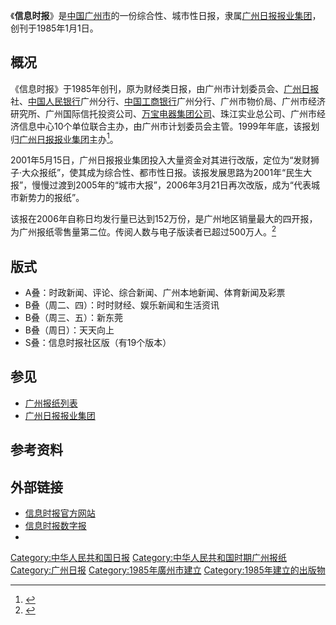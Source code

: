 {{Infobox Newspaper
| name = 信息时报<br /><small>
| image = [[文件:Xinxishibao.jpg|220px]]
| type = [[日报|日报]]
| format = [[小型报|小报]]
| owners = [[广州日报报业集团|广州日报报业集团]]
| publisher =信息时报社
| foundation = 1985年1月1日
| political = 
| language = [[简体中文|简体中文]]
| price = [[人民币|人民币]]1.5元
| headquarters = {{CHN}}[[广东省|广东省]][[广州市|广州市]][[广州大道|广州大道南]]83号汇美商务中心
| circulation = 148万份
| circulation_date = 2014年
| circulation_ref = <ref>{{cite book |last1=Li |first1=Jialian |title=Development of China’s Cultural Industry |date=2019 |publisher=Springer Singapore |isbn=9789811336669 |pages=49–78 |url=https://link.springer.com/chapter/10.1007/978-981-13-3666-9_3 |language=en |chapter=Modes of Production in China’s Cultural Industry |access-date=2019-10-01 |archive-date=2020-11-05 |archive-url=https://web.archive.org/web/20201105071058/https://link.springer.com/chapter/10.1007/978-981-13-3666-9_3 |dead-url=no }}</ref>
|issn     =
|CN       =44-0014
| website = [http://www.xxsb.com/ 信息时报]
}}

《'''信息时报'''》是[[中华人民共和国|中国]][[广州市|广州市]]的一份综合性、城市性日报，隶属[[广州日报报业集团|广州日报报业集团]]，创刊于1985年1月1日。

== 概况 ==
《信息时报》于1985年创刊，原为财经类日报，由广州市计划委员会、[[广州日报|广州日报]]社、[[中国人民银行|中国人民银行]]广州分行、[[中国工商银行|中国工商银行]]广州分行、广州市物价局、广州市经济研究所、广州国际信托投资公司、[[广州万宝集团|万宝电器集团公司]]、珠江实业总公司、广州市经济信息中心10个单位联合主办，由广州市计划委员会主管。1999年年底，该报划归[[广州日报报业集团|广州日报报业集团]]主办<ref name=dfz>{{cite news|url=http://www.gd-info.gov.cn/books/dtree/showbook.jsp?stype=v&paths=22658&siteid=guangdong&sitename=广东省情网|title=六、系列报刊|publisher=广东省人民政府地方志办公室|date=|accessdate=2018-06-29|archive-date=2019-03-13|archive-url=https://web.archive.org/web/20190313134407/http://www.gd-info.gov.cn/books/dtree/showbook.jsp?stype=v&paths=22658&siteid=guangdong&sitename=%E5%B9%BF%E4%B8%9C%E7%9C%81%E6%83%85%E7%BD%91|dead-url=yes}}</ref>。

2001年5月15日，广州日报报业集团投入大量资金对其进行改版，定位为“发财狮子·大众报纸”，使其成为综合性、都市性日报。该报发展思路为2001年“民生大报”，慢慢过渡到2005年的“城市大报”，2006年3月21日再次改版，成为“代表城市新势力的报纸”。

该报在2006年自称日均发行量已达到152万份，是广州地区销量最大的四开报，为广州报纸零售量第二位。传阅人数与电子版读者已超过500万人。<ref>{{cite web|url=http://news.sina.com.cn/c/2006-03-20/18209396182.shtml|title=《信息时报》简介|date=2006-03-20|accessdate=2010-05-26|work=信息时报|publisher=新浪网|archive-date=2013-01-01|archive-url=https://archive.is/20130101163559/http://news.sina.com.cn/c/2006-03-20/18209396182.shtml|dead-url=no}}</ref>

== 版式 ==
* A叠：时政新闻、评论、综合新闻、广州本地新闻、体育新闻及彩票
* B叠（周二、四）：时时财经、娱乐新闻和生活资讯
* B叠（周三、五）：新东莞
* B叠（周日）：天天向上
* S叠：信息时报社区版（有19个版本）

== 参见 ==
* [[广州报纸列表|广州报纸列表]]
* [[广州日报报业集团|广州日报报业集团]]

== 参考资料 ==
{{reflist}}

== 外部链接 ==
* [http://www.xxsb.com/ 信息时报官方网站] {{Wayback|url=http://www.xxsb.com/ |date=20201129080529 }}
* [http://epaper.xxsb.com/ 信息时报数字报] {{Wayback|url=http://epaper.xxsb.com/ |date=20170714025546 }}
* {{Sinaweibo|id=gzxxsb}}

{{广州报刊业}}
{{广州日报报业集团}}

[[Category:中华人民共和国日报|Category:中华人民共和国日报]]
[[Category:中华人民共和国时期广州报纸|Category:中华人民共和国时期广州报纸]]
[[Category:广州日报|Category:广州日报]]
[[Category:1985年廣州市建立|Category:1985年廣州市建立]]
[[Category:1985年建立的出版物|Category:1985年建立的出版物]]